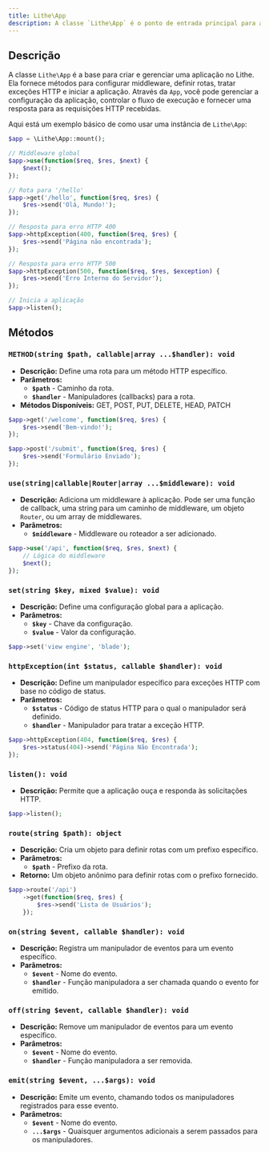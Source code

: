 ```yaml
---
title: Lithe\App  
description: A classe `Lithe\App` é o ponto de entrada principal para a aplicação no Lithe. Ela gerencia o ciclo de vida da aplicação, configurações de middleware, rotas e responde a requisições HTTP.
---
```


## Descrição

A classe `Lithe\App` é a base para criar e gerenciar uma aplicação no Lithe. Ela fornece métodos para configurar middleware, definir rotas, tratar exceções HTTP e iniciar a aplicação. Através da `App`, você pode gerenciar a configuração da aplicação, controlar o fluxo de execução e fornecer uma resposta para as requisições HTTP recebidas.

Aqui está um exemplo básico de como usar uma instância de `Lithe\App`:

```php
$app = \Lithe\App::mount();

// Middleware global
$app->use(function($req, $res, $next) {
    $next();
});

// Rota para '/hello'
$app->get('/hello', function($req, $res) {
    $res->send('Olá, Mundo!');
});

// Resposta para erro HTTP 400
$app->httpException(400, function($req, $res) {
    $res->send('Página não encontrada');
});

// Resposta para erro HTTP 500
$app->httpException(500, function($req, $res, $exception) {
    $res->send('Erro Interno do Servidor');
});

// Inicia a aplicação
$app->listen();
```

## Métodos

### `METHOD(string $path, callable|array ...$handler): void`
- **Descrição:** Define uma rota para um método HTTP específico.
- **Parâmetros:**
  - **`$path`** - Caminho da rota.
  - **`$handler`** - Manipuladores (callbacks) para a rota.
- **Métodos Disponíveis:** GET, POST, PUT, DELETE, HEAD, PATCH

```php
$app->get('/welcome', function($req, $res) {
    $res->send('Bem-vindo!');
});

$app->post('/submit', function($req, $res) {
    $res->send('Formulário Enviado');
});
```

### `use(string|callable|Router|array ...$middleware): void`
- **Descrição:** Adiciona um middleware à aplicação. Pode ser uma função de callback, uma string para um caminho de middleware, um objeto `Router`, ou um array de middlewares.
- **Parâmetros:**
  - **`$middleware`** - Middleware ou roteador a ser adicionado.

```php
$app->use('/api', function($req, $res, $next) {
    // Lógica do middleware
    $next();
});
```

### `set(string $key, mixed $value): void`
- **Descrição:** Define uma configuração global para a aplicação.
- **Parâmetros:**
  - **`$key`** - Chave da configuração.
  - **`$value`** - Valor da configuração.

```php
$app->set('view engine', 'blade');
```

### `httpException(int $status, callable $handler): void`
- **Descrição:** Define um manipulador específico para exceções HTTP com base no código de status.
- **Parâmetros:**
  - **`$status`** - Código de status HTTP para o qual o manipulador será definido.
  - **`$handler`** - Manipulador para tratar a exceção HTTP.

```php
$app->httpException(404, function($req, $res) {
    $res->status(404)->send('Página Não Encontrada');
});
```

### `listen(): void`
- **Descrição:** Permite que a aplicação ouça e responda às solicitações HTTP.

```php
$app->listen();
```

### `route(string $path): object`
- **Descrição:** Cria um objeto para definir rotas com um prefixo específico.
- **Parâmetros:**
  - **`$path`** - Prefixo da rota.
- **Retorno:** Um objeto anônimo para definir rotas com o prefixo fornecido.

```php
$app->route('/api')
    ->get(function($req, $res) {
        $res->send('Lista de Usuários');
    });
```

### `on(string $event, callable $handler): void`
- **Descrição:** Registra um manipulador de eventos para um evento específico.
- **Parâmetros:**
  - **`$event`** - Nome do evento.
  - **`$handler`** - Função manipuladora a ser chamada quando o evento for emitido.

### `off(string $event, callable $handler): void`
- **Descrição:** Remove um manipulador de eventos para um evento específico.
- **Parâmetros:**
  - **`$event`** - Nome do evento.
  - **`$handler`** - Função manipuladora a ser removida.

### `emit(string $event, ...$args): void`
- **Descrição:** Emite um evento, chamando todos os manipuladores registrados para esse evento.
- **Parâmetros:**
  - **`$event`** - Nome do evento.
  - **`...$args`** - Quaisquer argumentos adicionais a serem passados para os manipuladores.
